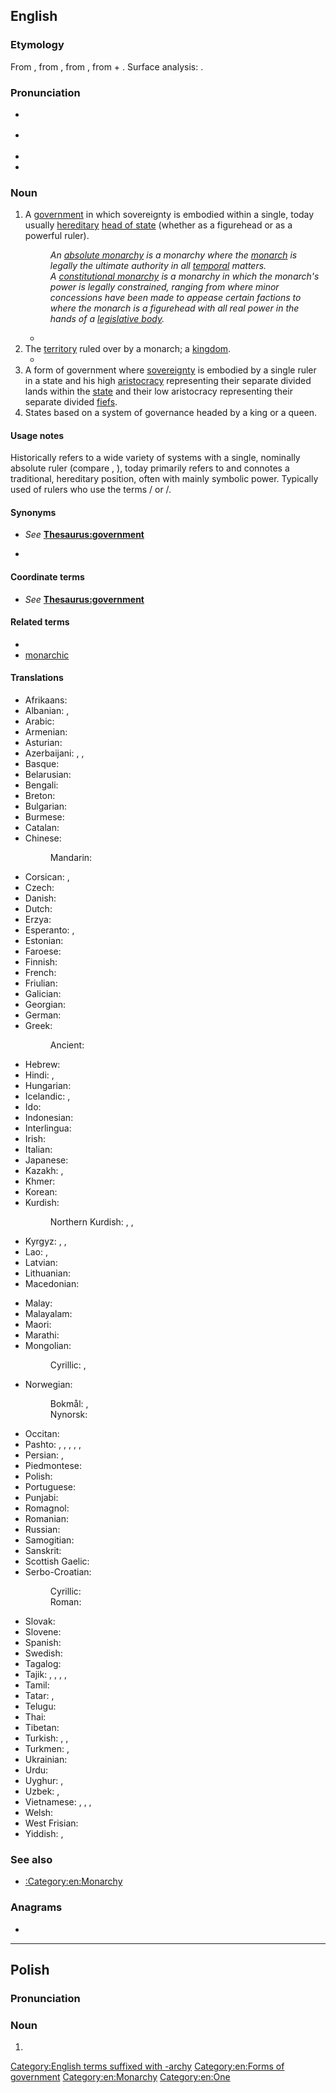 ==English==
{{wikipedia}}

===Etymology===
From {{uder|en|fro|monarchie}}, from {{uder|en|LL.|monarchia}}, from {{uder|en|grc|μοναρχία}}, from {{m|grc|μόνος||only}} + {{m|grc|ἀρχή||power, authority}}. Surface analysis: {{confix|en|mon|t1=one”, “single|archy|t2=rule”, “command}}.

===Pronunciation===
* {{a|RP}} {{IPA|en|/ˈmɒnəki/}}
* {{a|GA}} {{IPA|en|/ˈmɑnɚki/}}
* {{audio|en|en-us-monarchy.ogg|Audio (US)}}
* {{hyph|en|mon|ar|chy}}

===Noun===
{{en-noun|~}}

# A [[government]] in which sovereignty is embodied within a single, today usually [[hereditary]] [[head of state]] (whether as a figurehead or as a powerful ruler).
#: ''An [[absolute monarchy]] is a monarchy where the [[monarch]] is legally the ultimate authority in all [[temporal]] matters.''
#: ''A [[constitutional monarchy]] is a monarchy in which the monarch's power is legally constrained, ranging from where minor concessions have been made to appease certain factions to where the monarch is a figurehead with all real power in the hands of a [[legislative body]].''
#* {{RQ:Marlowe Tamburlaine|1|II|i|url=https://books.google.com/books?id=0HFGOmnsvAMC&pg=PP30|He that with ſhepheards and a litle ſpoyle,<br>Durſt in diſdaine of wrong and tyrannie,<br>Defend his freedome gainſt a '''Monarchie''':<br>What will he doe ſupported by a king?}}
# The [[territory]] ruled over by a monarch; a [[kingdom]].
#* {{RQ:Shakespeare Richard 3|I|iv|passage=What scourge for perjury / Can this dark '''monarchy''' afford false Clarence?}}
# A form of government where [[sovereignty]] is embodied by a single ruler in a state and his high [[aristocracy]] representing their separate divided lands within the [[state]] and their low aristocracy representing their separate divided [[fiefs]].
# States based on a system of governance headed by a king or a queen.

====Usage notes====
Historically refers to a wide variety of systems with a single, nominally absolute ruler (compare {{m|en|autocracy}}, {{m|en|dictatorship}}), today primarily refers to and connotes a traditional, hereditary position, often with mainly symbolic power. Typically used of rulers who use the terms {{m|en|king}}/{{m|en|queen}} or {{m|en|emperor}}/{{m|en|empress}}.

====Synonyms====
* {{sense|rule}} ''See'' '''[[Thesaurus:government]]'''
* {{sense|state}} {{l|en|kingdom}}

====Coordinate terms====
* ''See'' '''[[Thesaurus:government]]'''

====Related terms====
* {{l|en|monarch}}
* [[monarchic]]

====Translations====
{{trans-top|form of government with a hereditary head of state}}
* Afrikaans: {{t|af|monargie}}
* Albanian: {{t+|sq|mbretëri|f}}, {{t+|sq|monarki|f}}
* Arabic: {{t|ar|مَلِكِيَّة|f}}
* Armenian: {{t+|hy|միապետություն}}
* Asturian: {{t|ast|monarquía|f}}
* Azerbaijani: {{t+|az|monarxiya}}, {{t|az|padşahlıq}}, {{t|az|sultanlıq}}
* Basque: {{t|eu|monarkia}}
* Belarusian: {{t|be|мана́рхія|f}}
* Bengali: {{t|bn|রাজতন্ত্র}}
* Breton: {{t|br|unpenniezh|f}}
* Bulgarian: {{t+|bg|мона́рхия|f}}
* Burmese: {{t|my|မင်း၏အစိုးရခြင်း}}
* Catalan: {{t+|ca|monarquia|f}}
* Chinese:
*: Mandarin: {{t+|cmn|君主制|tr=jūnzhǔzhì}}
* Corsican: {{t|co|munarchia|f}}, {{t|co|monarchia|f}}
* Czech: {{t+|cs|monarchie|f}}
* Danish: {{t+|da|monarki|n}}
* Dutch: {{t+|nl|monarchie|f}}
* Erzya: {{t|myv|вейкинязорчи}}
* Esperanto: {{t|eo|monarkio}}, {{t|eo|monarĥio}}
* Estonian: {{t+|et|monarhia}}
* Faroese: {{t|fo|kongsveldi}}
* Finnish: {{t+|fi|monarkia}}
* French: {{t+|fr|monarchie|f}}
* Friulian: {{t|fur|monarchie|f}}
* Galician: {{t+|gl|monarquía|f}}
* Georgian: {{t+|ka|მონარქია}}
* German: {{t+|de|Monarchie|f}}
* Greek: {{t+|el|μοναρχία|f}}
*: Ancient: {{t|grc|μοναρχία|f}}
* Hebrew: {{t+|he|מוֹנַרְכְיָה|f|tr=monárkhia}}
* Hindi: {{t|hi|राजतन्त्र|m}}, {{t+|hi|बादशाहत|f}}
* Hungarian: {{t+|hu|monarchia}}
* Icelandic: {{t|is|konungsríki}}, {{t+|is|konungdæmi}}
* Ido: {{t+|io|monarkio}}
* Indonesian: {{t+|id|monarki}}
* Interlingua: {{t|ia|monarchia}}
* Irish: {{t|ga|monarcacht|f}}
* Italian: {{t+|it|monarchia|f}}
* Japanese: {{t|ja|君主制|tr=くんしゅせい, kunshusei}}
* Kazakh: {{t+|kk|монархия}}, {{t|kk|патшалық}}
* Khmer: {{t+|km|រាជាធិបតេយ្យ}}
* Korean: {{t+|ko|군주제(君主制)}}
* Kurdish:
*: Northern Kurdish: {{t+|kmr|monarşî}}, {{t+|kmr|padîşahî}}, {{t+|kmr|keyîtî}}
* Kyrgyz: {{t|ky|монархия}}, {{t|ky|падышалык}}, {{t|ky|жекебийлик}}
* Lao: {{t|lo|ຣາຊາທິປະໄຕ}}, {{t|lo|ລາຊາທິປະໄຕ}}
* Latvian: {{t|lv|monarhija|f}}
* Lithuanian: {{t+|lt|monarchija|f}}
* Macedonian: {{t|mk|монархија|f}}
{{trans-mid}}
* Malay: {{t|ms|monarki}}
* Malayalam: {{t|ml|രാജവാഴ്ച}}
* Maori: {{t|mi|arikitanga}}
* Marathi: {{t|mr|राजेशाही}}
* Mongolian:
*: Cyrillic: {{t|mn|эзэн хаант улс}}, {{t+|mn|хаант засаг}}
* Norwegian:
*: Bokmål: {{t+|no|monarki|n}}, {{t+|no|kongedømme|n}}
*: Nynorsk: {{t|nn|monarki|n}}
* Occitan: {{t+|oc|monarquia|f}}
* Pashto: {{t+|ps|پاچايي|f|tr=pāčāyi}}, {{t|ps|بادشاهي|f|tr=bādšāhi}}, {{t+|ps|باچاهي|f|tr=bāčāhi}}, {{t|ps|باچايي|f|tr=bāčāyi}}, {{t|ps|پاچاهي|f|tr=pāčāhi}}, {{t+|ps|سلطنت|m|tr=sәltanat, soltanat}}
* Persian: {{t+|fa|سلطنت|tr=saltanat}}, {{t+|fa|پادشاهی|tr=pâdešâhi, pâdšâhi}}
* Piedmontese: {{t-needed|pms}}
* Polish: {{t+|pl|monarchia|f}}
* Portuguese: {{t+|pt|monarquia|f}}
* Punjabi: {{t|pa|ਬਾਦਸ਼ਾਹੀ}}
* Romagnol: {{t-needed|rgn}}
* Romanian: {{t+|ro|monarhie|f}}
* Russian: {{t+|ru|мона́рхия|f}}
* Samogitian: {{t|sgs|muonarkėjė|f}}
* Sanskrit: {{t+|sa|एकप्रभुत्व|n}}
* Scottish Gaelic: {{t|gd|monarcachd|f}}
* Serbo-Croatian:
*: Cyrillic: {{t|sh|мона̀рхија|f}}
*: Roman: {{t+|sh|monàrhija|f}}
* Slovak: {{t|sk|monarchia|f}}
* Slovene: {{t+|sl|monarhija|f}}
* Spanish: {{t+|es|monarquía|f}}
* Swedish: {{t+|sv|monarki|c}}
* Tagalog: {{t|tl|monarkiya}}
* Tajik: {{t|tg|салтанат}}, {{t|tg|монархия}}, {{t|tg|хокимияти мутлақа}}, {{t|tg|подшоҳӣ}}, {{t|tg|подишоҳӣ}}
* Tamil: {{t+|ta|முடியாட்சி}}
* Tatar: {{t|tt|монархия}}, {{t+|tt|патшалык}}
* Telugu: {{t+|te|రాచరికం}}
* Thai: {{t+|th|ราชาธิปไตย}}
* Tibetan: {{t|bo|རྒྱལ་སྲིད}}
* Turkish: {{t+|tr|monarşi}}, {{t+|tr|padişahlık}}, {{t+|tr|sultanlık}}
* Turkmen: {{t|tk|monarhiýa}}, {{t|tk|patyşalyk}}
* Ukrainian: {{t|uk|мона́рхія|f}}
* Urdu: {{t|ur|بادْشاہَت|f|tr=bādśāhat}}
* Uyghur: {{t|ug|پادىشاھلىق}}, {{t|ug|پادىشالىق}}
* Uzbek: {{t+|uz|monarxiya}}, {{t+|uz|podshohlik}}
* Vietnamese: {{t+|vi|quân chủ}}, {{t|vi|chế độ quân chủ}}, {{t|vi|nền quân chủ}}, {{t|vi|君主制}}
* Welsh: {{t|cy|archdeyrnieath|f}}
* West Frisian: {{t|fy|monargy}}
* Yiddish: {{t|yi|קעניגרייך|n}}, {{t|yi|מאָנאַרכיע|f}}
{{trans-bottom}}

===See also===
* [[:Category:en:Monarchy]]

===Anagrams===
* {{anagrams|en|a=achmnory|nomarchy}}

[[Category:English terms suffixed with -archy]]
[[Category:en:Forms of government]]
[[Category:en:Monarchy]]
[[Category:en:One]]

----

==Polish==

===Pronunciation===
{{pl-p}}

===Noun===
{{head|pl|noun form}}

# {{inflection of|pl|monarcha||gen|s}}